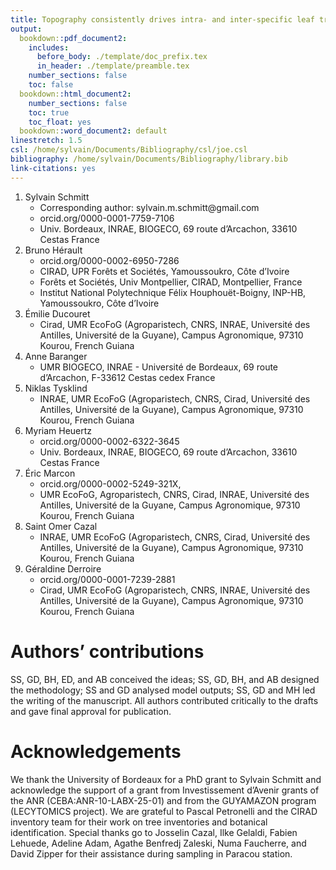 ```yaml
---
title: Topography consistently drives intra- and inter-specific leaf trait variation within tree species complexes in a Neotropical forest
output:
  bookdown::pdf_document2:
    includes:
      before_body: ./template/doc_prefix.tex
      in_header: ./template/preamble.tex
    number_sections: false
    toc: false
  bookdown::html_document2:
    number_sections: false
    toc: true
    toc_float: yes
  bookdown::word_document2: default
linestretch: 1.5
csl: /home/sylvain/Documents/Bibliography/csl/joe.csl
bibliography: /home/sylvain/Documents/Bibliography/library.bib
link-citations: yes
---
```


1. Sylvain Schmitt
    - Corresponding author: sylvain.m.schmitt@gmail.com
    - orcid.org/0000-0001-7759-7106
    - Univ. Bordeaux, INRAE, BIOGECO, 69 route d’Arcachon, 33610 Cestas France
1. Bruno Hérault
    - orcid.org/0000-0002-6950-7286
    - CIRAD, UPR Forêts et Sociétés, Yamoussoukro, Côte d'Ivoire
    - Forêts et Sociétés, Univ Montpellier, CIRAD, Montpellier, France
    - Institut National Polytechnique Félix Houphouët-Boigny, INP-HB, Yamoussoukro, Côte d'Ivoire
1. Émilie Ducouret
    - Cirad, UMR EcoFoG (Agroparistech, CNRS, INRAE, Université des Antilles, Université de la Guyane), Campus Agronomique, 97310 Kourou, French Guiana
1. Anne Baranger
    - UMR BIOGECO, INRAE - Université de Bordeaux, 69 route d’Arcachon, F-33612 Cestas cedex France
1. Niklas Tysklind
    - INRAE, UMR EcoFoG (Agroparistech, CNRS, Cirad, Université des Antilles, Université de la Guyane), Campus Agronomique, 97310 Kourou, French Guiana
1. Myriam Heuertz
    - orcid.org/0000-0002-6322-3645
    - Univ. Bordeaux, INRAE, BIOGECO, 69 route d’Arcachon, 33610 Cestas France
1. Éric Marcon
    - orcid.org/0000-0002-5249-321X, 
    - UMR EcoFoG, Agroparistech, CNRS, Cirad, INRAE, Université des Antilles, Université de la Guyane, Campus Agronomique, 97310 Kourou, French Guiana
1. Saint Omer Cazal
    - INRAE, UMR EcoFoG (Agroparistech, CNRS, Cirad, Université des Antilles, Université de la Guyane), Campus Agronomique, 97310 Kourou, French Guiana
1. Géraldine Derroire
    - orcid.org/0000-0001-7239-2881
    - Cirad, UMR EcoFoG (Agroparistech, CNRS, INRAE, Université des Antilles, Université de la Guyane), Campus Agronomique, 97310 Kourou, French Guiana

# Authors’ contributions

SS, GD, BH, ED, and AB conceived the ideas; SS, GD, BH, and AB designed the methodology; SS and GD analysed model outputs; SS, GD and MH led the writing of the manuscript. All authors contributed critically to the drafts and gave final approval for publication.

# Acknowledgements
We thank the University of Bordeaux for a PhD grant to Sylvain Schmitt and acknowledge the support of a grant from Investissement d’Avenir grants of the ANR (CEBA:ANR-10-LABX-25-01) and from the GUYAMAZON program (LECYTOMICS project). We are grateful to Pascal Petronelli and the CIRAD inventory team for their work on tree inventories and botanical identification. Special thanks go to Josselin Cazal, Ilke Gelaldi, Fabien Lehuede, Adeline Adam, Agathe Benfredj Zaleski, Numa Faucherre, and David Zipper for their assistance during sampling in Paracou station.
